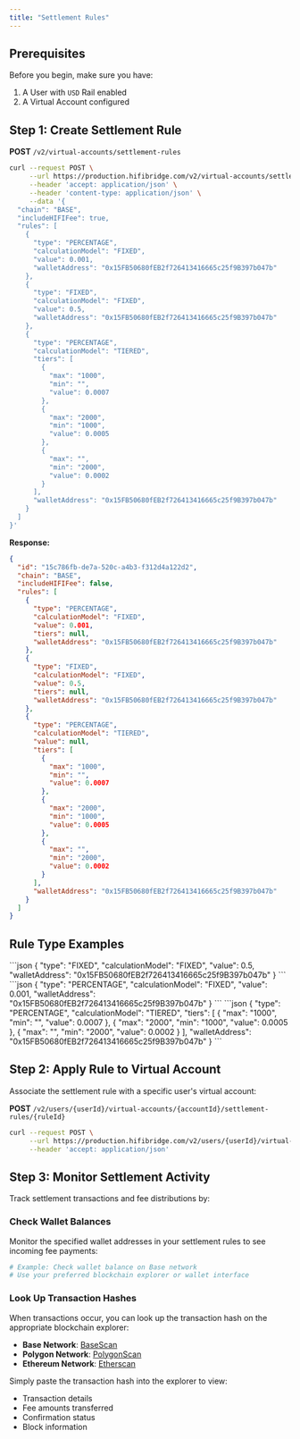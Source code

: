 ```yaml
---
title: "Settlement Rules"
---
```


## Prerequisites

Before you begin, make sure you have:

1. A User with `USD` Rail enabled
2. A Virtual Account configured

## Step 1: Create Settlement Rule

**POST** `/v2/virtual-accounts/settlement-rules`

```bash
curl --request POST \
     --url https://production.hifibridge.com/v2/virtual-accounts/settlement-rules \
     --header 'accept: application/json' \
     --header 'content-type: application/json' \
     --data '{
  "chain": "BASE",
  "includeHIFIFee": true,
  "rules": [
    {
      "type": "PERCENTAGE",
      "calculationModel": "FIXED",
      "value": 0.001,
      "walletAddress": "0x15FB50680fEB2f726413416665c25f9B397b047b"
    },
    {
      "type": "FIXED",
      "calculationModel": "FIXED",
      "value": 0.5,
      "walletAddress": "0x15FB50680fEB2f726413416665c25f9B397b047b"
    },
    {
      "type": "PERCENTAGE",
      "calculationModel": "TIERED",
      "tiers": [
        {
          "max": "1000",
          "min": "",
          "value": 0.0007
        },
        {
          "max": "2000",
          "min": "1000",
          "value": 0.0005
        },
        {
          "max": "",
          "min": "2000",
          "value": 0.0002
        }
      ],
      "walletAddress": "0x15FB50680fEB2f726413416665c25f9B397b047b"
    }
  ]
}'
```

**Response:**

```json
{
  "id": "15c786fb-de7a-520c-a4b3-f312d4a122d2",
  "chain": "BASE",
  "includeHIFIFee": false,
  "rules": [
    {
      "type": "PERCENTAGE",
      "calculationModel": "FIXED",
      "value": 0.001,
      "tiers": null,
      "walletAddress": "0x15FB50680fEB2f726413416665c25f9B397b047b"
    },
    {
      "type": "FIXED",
      "calculationModel": "FIXED",
      "value": 0.5,
      "tiers": null,
      "walletAddress": "0x15FB50680fEB2f726413416665c25f9B397b047b"
    },
    {
      "type": "PERCENTAGE",
      "calculationModel": "TIERED",
      "value": null,
      "tiers": [
        {
          "max": "1000",
          "min": "",
          "value": 0.0007
        },
        {
          "max": "2000",
          "min": "1000",
          "value": 0.0005
        },
        {
          "max": "",
          "min": "2000",
          "value": 0.0002
        }
      ],
      "walletAddress": "0x15FB50680fEB2f726413416665c25f9B397b047b"
    }
  ]
}
```

## Rule Type Examples

<AccordionGroup>
  <Accordion title="Fixed Fee Rule">
    ```json
    {
      "type": "FIXED",
      "calculationModel": "FIXED",
      "value": 0.5,
      "walletAddress": "0x15FB50680fEB2f726413416665c25f9B397b047b"
    }
    ```
  </Accordion>

  <Accordion title="Fixed Percentage Rule">
    ```json
    {
      "type": "PERCENTAGE",
      "calculationModel": "FIXED",
      "value": 0.001,
      "walletAddress": "0x15FB50680fEB2f726413416665c25f9B397b047b"
    }
    ```
  </Accordion>

  <Accordion title="Tiered Percentage Rule">
    ```json
    {
      "type": "PERCENTAGE",
      "calculationModel": "TIERED",
      "tiers": [
        {
          "max": "1000",
          "min": "",
          "value": 0.0007
        },
        {
          "max": "2000",
          "min": "1000",
          "value": 0.0005
        },
        {
          "max": "",
          "min": "2000",
          "value": 0.0002
        }
      ],
      "walletAddress": "0x15FB50680fEB2f726413416665c25f9B397b047b"
    }
    ```
  </Accordion>
</AccordionGroup>

## Step 2: Apply Rule to Virtual Account

Associate the settlement rule with a specific user's virtual account:

**POST** `/v2/users/{userId}/virtual-accounts/{accountId}/settlement-rules/{ruleId}`

```bash
curl --request POST \
     --url https://production.hifibridge.com/v2/users/{userId}/virtual-accounts/{accountId}/settlement-rules/{ruleId} \
     --header 'accept: application/json'
```

## Step 3: Monitor Settlement Activity

Track settlement transactions and fee distributions by:

### Check Wallet Balances

Monitor the specified wallet addresses in your settlement rules to see incoming fee payments:

```bash
# Example: Check wallet balance on Base network
# Use your preferred blockchain explorer or wallet interface
```

### Look Up Transaction Hashes

When transactions occur, you can look up the transaction hash on the appropriate blockchain explorer:

- **Base Network**: [BaseScan](https://basescan.org)
- **Polygon Network**: [PolygonScan](https://polygonscan.com)
- **Ethereum Network**: [Etherscan](https://etherscan.io)

Simply paste the transaction hash into the explorer to view:

- Transaction details
- Fee amounts transferred
- Confirmation status
- Block information
